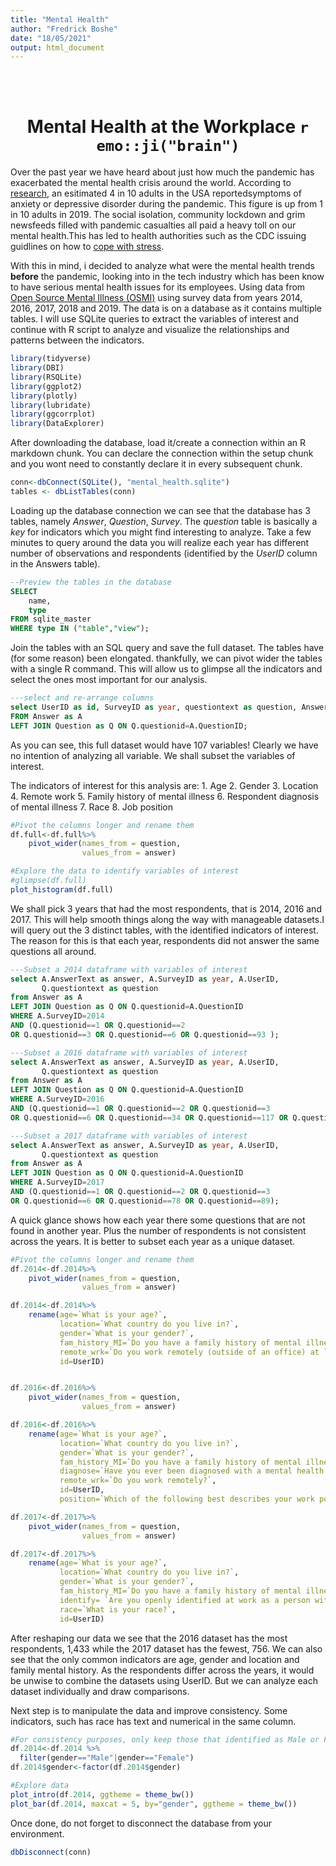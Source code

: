 ```yaml
---
title: "Mental Health"
author: "Fredrick Boshe"
date: "18/05/2021"
output: html_document
---
```


<br></br>

<center>
#  Mental Health at the Workplace `r emo::ji("brain")`
</center>

Over the past year we have heard about just how much the pandemic has exacerbated the mental health crisis around the world. According to [research](https://www.kff.org/coronavirus-covid-19/issue-brief/the-implications-of-covid-19-for-mental-health-and-substance-use/), an esitimated 4 in 10 adults in the USA reportedsymptoms of anxiety or depressive disorder during the pandemic. This figure is up from 1 in 10 adults in 2019. The social isolation, community lockdown and grim newsfeeds filled with pandemic casualties all paid a heavy toll on our mental health.This has led to health authorities such as the CDC issuing guidlines on how to [cope with stress](https://www.cdc.gov/coronavirus/2019-ncov/daily-life-coping/managing-stress-anxiety.html).


With this in mind, i decided to analyze what were the mental health trends **before** the pandemic, looking into in the tech industry which has been know to have serious mental health issues for its employees. Using data from [Open Source Mental Illness (OSMI)](https://www.kaggle.com/anth7310/mental-health-in-the-tech-industry) using survey data from years 2014, 2016, 2017, 2018 and 2019. The data is on a database as it contains multiple tables. I will use SQLite queries to extract the variables of interest and continue with R script to analyze and visualize the relationships and patterns between the indicators. 


```r
library(tidyverse)
library(DBI)
library(RSQLite)
library(ggplot2)
library(plotly)
library(lubridate)
library(ggcorrplot)
library(DataExplorer)
```


After downloading the database, load it/create a connection within an R markdown chunk. You can declare the connection within the setup chunk and you wont need to constantly declare it in every subsequent chunk. 
```r
conn<-dbConnect(SQLite(), "mental_health.sqlite")
tables <- dbListTables(conn)
```


Loading up the database connection we can see that the database has 3 tables, namely *Answer*, *Question*, *Survey*. The *question* table is basically a *key* for indicators which you might find interesting to analyze. Take a few minutes to query around the data you will realize each year has different number of observations and respondents (identified by the *UserID* column in the Answers table). 
```sql
--Preview the tables in the database
SELECT
    name,
    type
FROM sqlite_master
WHERE type IN ("table","view");

```
Join the tables with an SQL query and save the full dataset. The tables have (for some reason) been elongated. thankfully, we can pivot wider the tables with a single R command. This will allow us to glimpse all the indicators and select the ones most important for our analysis. 

```sql
---select and re-arrange columns
select UserID as id, SurveyID as year, questiontext as question, AnswerText as answer 
FROM Answer as A
LEFT JOIN Question as Q ON Q.questionid=A.QuestionID;

```


As you can see, this full dataset would have 107 variables! Clearly we have no intention of analyzing all variable. We shall subset the variables of interest.

The indicators of interest for this analysis are:
1. Age
2. Gender
3. Location
4. Remote work
5. Family history of mental illness
6. Respondent diagnosis of mental illness
7. Race
8. Job position


```r
#Pivot the columns longer and rename them
df.full<-df.full%>%
    pivot_wider(names_from = question,
                values_from = answer)

#Explore the data to identify variables of interest
#glimpse(df.full)
plot_histogram(df.full)
```


We shall pick 3 years that had the most respondents, that is 2014, 2016 and 2017. 
This will help smooth things along the way with manageable datasets.I will query out the 3 distinct tables, with the identified indicators of interest. The reason for this is that each year, respondents did not answer the same questions all around. 

```sql
---Subset a 2014 dataframe with variables of interest
select A.AnswerText as answer, A.SurveyID as year, A.UserID,
       Q.questiontext as question
from Answer as A
LEFT JOIN Question as Q ON Q.questionid=A.QuestionID
WHERE A.SurveyID=2014
AND (Q.questionid==1 OR Q.questionid==2 
OR Q.questionid==3 OR Q.questionid==6 OR Q.questionid==93 );

```


```sql
---Subset a 2016 dataframe with variables of interest
select A.AnswerText as answer, A.SurveyID as year, A.UserID,
       Q.questiontext as question
from Answer as A
LEFT JOIN Question as Q ON Q.questionid=A.QuestionID
WHERE A.SurveyID=2016
AND (Q.questionid==1 OR Q.questionid==2 OR Q.questionid==3 
OR Q.questionid==6 OR Q.questionid==34 OR Q.questionid==117 OR Q.questionid==118);
```


```sql
---Subset a 2017 dataframe with variables of interest
select A.AnswerText as answer, A.SurveyID as year, A.UserID,
       Q.questiontext as question
from Answer as A
LEFT JOIN Question as Q ON Q.questionid=A.QuestionID
WHERE A.SurveyID=2017
AND (Q.questionid==1 OR Q.questionid==2 OR Q.questionid==3 
OR Q.questionid==6 OR Q.questionid==78 OR Q.questionid==89);
```

A quick glance shows how each year there some questions that are not found in another year. Plus the number of respondents is not consistent across the years. It is better to subset each year as a unique dataset.

```r
#Pivot the columns longer and rename them
df.2014<-df.2014%>%
    pivot_wider(names_from = question,
                values_from = answer)

df.2014<-df.2014%>%
    rename(age=`What is your age?`,
           location=`What country do you live in?`,
           gender=`What is your gender?`,
           fam_history_MI=`Do you have a family history of mental illness?`,
           remote_wrk=`Do you work remotely (outside of an office) at least 50% of the time?`,
           id=UserID)


df.2016<-df.2016%>%
    pivot_wider(names_from = question,
                values_from = answer)

df.2016<-df.2016%>%
    rename(age=`What is your age?`,
           location=`What country do you live in?`,
           gender=`What is your gender?`,
           fam_history_MI=`Do you have a family history of mental illness?`,
           diagnose=`Have you ever been diagnosed with a mental health disorder?`,
           remote_wrk=`Do you work remotely?`,
           id=UserID,
           position=`Which of the following best describes your work position?`)

df.2017<-df.2017%>%
    pivot_wider(names_from = question,
                values_from = answer)

df.2017<-df.2017%>%
    rename(age=`What is your age?`,
           location=`What country do you live in?`,
           gender=`What is your gender?`,
           fam_history_MI=`Do you have a family history of mental illness?`,
           identify= `Are you openly identified at work as a person with a mental health issue?`,
           race=`What is your race?`,
           id=UserID)
```

After reshaping our data we see that the 2016 dataset has the most respondents, 1,433 while the 2017 dataset has the fewest, 756. We can also see that the only common indicators are age, gender and location and family mental history. As the respondents differ across the years, it would be unwise to combine the datasets using UserID. But we can analyze each dataset individually and draw comparisons. 

Next step is to manipulate the data and improve consistency. Some indicators, such has race has text and numerical in the same column. 

```r
#For consistency purposes, only keep those that identified as Male or Female
df.2014<-df.2014 %>%
  filter(gender=="Male"|gender=="Female")
df.2014$gender<-factor(df.2014$gender)

#Explore data
plot_intro(df.2014, ggtheme = theme_bw())
plot_bar(df.2014, maxcat = 5, by="gender", ggtheme = theme_bw())


```

Once done, do not forget to disconnect the database from your environment.
```r
dbDisconnect(conn)

```
